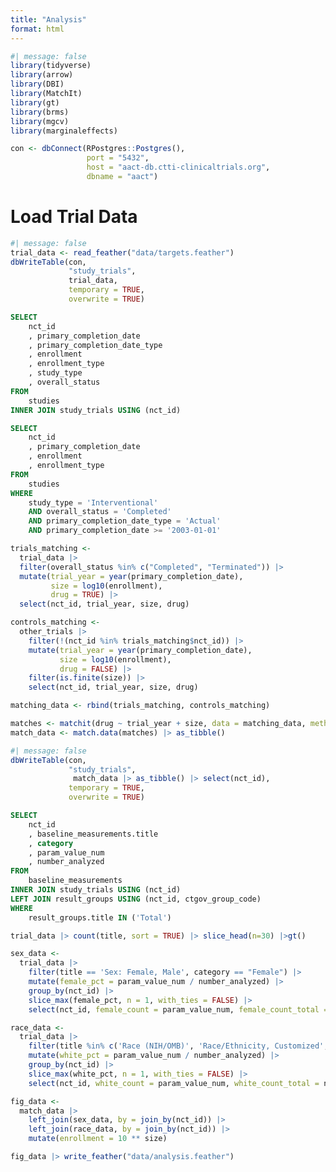 ```yaml
---
title: "Analysis"
format: html
---
```


```r
#| message: false
library(tidyverse)
library(arrow)
library(DBI)
library(MatchIt)
library(gt)
library(brms)
library(mgcv)
library(marginaleffects)

con <- dbConnect(RPostgres::Postgres(),
                 port = "5432",
                 host = "aact-db.ctti-clinicaltrials.org",
                 dbname = "aact")
```



# Load Trial Data

```r
#| message: false
trial_data <- read_feather("data/targets.feather")
dbWriteTable(con,
             "study_trials",
             trial_data,
             temporary = TRUE,
             overwrite = TRUE)
```


```sql
SELECT
    nct_id
    , primary_completion_date
    , primary_completion_date_type
    , enrollment
    , enrollment_type
    , study_type
    , overall_status
FROM
    studies
INNER JOIN study_trials USING (nct_id)
```


```sql
SELECT
    nct_id
    , primary_completion_date
    , enrollment
    , enrollment_type
FROM
    studies
WHERE
    study_type = 'Interventional'
    AND overall_status = 'Completed'
    AND primary_completion_date_type = 'Actual'
    AND primary_completion_date >= '2003-01-01'
```
```r
trials_matching <- 
  trial_data |>
  filter(overall_status %in% c("Completed", "Terminated")) |>
  mutate(trial_year = year(primary_completion_date),
         size = log10(enrollment),
         drug = TRUE) |>
  select(nct_id, trial_year, size, drug)

controls_matching <- 
  other_trials |>
    filter(!(nct_id %in% trials_matching$nct_id)) |>
    mutate(trial_year = year(primary_completion_date),
           size = log10(enrollment),
           drug = FALSE) |>
    filter(is.finite(size)) |>
    select(nct_id, trial_year, size, drug)

matching_data <- rbind(trials_matching, controls_matching)
```


```r
matches <- matchit(drug ~ trial_year + size, data = matching_data, method = "nearest", exact = "trial_year", ratio = 5)
match_data <- match.data(matches) |> as_tibble()
```

```r
#| message: false
dbWriteTable(con,
             "study_trials",
              match_data |> as_tibble() |> select(nct_id),
             temporary = TRUE,
             overwrite = TRUE)
```

```sql
SELECT
    nct_id
    , baseline_measurements.title
    , category
    , param_value_num
    , number_analyzed
FROM
    baseline_measurements
INNER JOIN study_trials USING (nct_id)
LEFT JOIN result_groups USING (nct_id, ctgov_group_code)
WHERE
    result_groups.title IN ('Total')
```

```r
trial_data |> count(title, sort = TRUE) |> slice_head(n=30) |>gt()
```


```r
sex_data <-
  trial_data |>
    filter(title == 'Sex: Female, Male', category == "Female") |>
    mutate(female_pct = param_value_num / number_analyzed) |>
    group_by(nct_id) |>
    slice_max(female_pct, n = 1, with_ties = FALSE) |>
    select(nct_id, female_count = param_value_num, female_count_total = number_analyzed, female_pct)
```

```r
race_data <-
  trial_data |>
    filter(title %in% c('Race (NIH/OMB)', 'Race/Ethnicity, Customized', 'Race'), category == 'White') |>
    mutate(white_pct = param_value_num / number_analyzed) |>
    group_by(nct_id) |>
    slice_max(white_pct, n = 1, with_ties = FALSE) |>
    select(nct_id, white_count = param_value_num, white_count_total = number_analyzed, white_pct)
```

```r
fig_data <- 
  match_data |>
    left_join(sex_data, by = join_by(nct_id)) |>
    left_join(race_data, by = join_by(nct_id)) |>
    mutate(enrollment = 10 ** size)

fig_data |> write_feather("data/analysis.feather")
```









